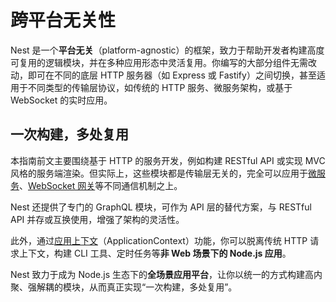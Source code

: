 # 跨平台无关性

Nest 是一个**平台无关**（platform-agnostic）的框架，致力于帮助开发者构建高度可复用的逻辑模块，并在多种应用形态中灵活复用。你编写的大部分组件无需改动，即可在不同的底层 HTTP 服务器（如 Express 或 Fastify）之间切换，甚至适用于不同类型的传输层协议，如传统的 HTTP 服务、微服务架构，或基于 WebSocket 的实时应用。

## 一次构建，多处复用

本指南前文主要围绕基于 HTTP 的服务开发，例如构建 RESTful API 或实现 MVC 风格的服务端渲染。但实际上，这些模块都是传输层无关的，完全可以应用于[微服务](/microservices/basics)、[WebSocket 网关](/websockets/gateways)等不同通信机制之上。

Nest 还提供了专门的 GraphQL 模块，可作为 API 层的替代方案，与 RESTful API 并存或互换使用，增强了架构的灵活性。

此外，通过[应用上下文](/application-context)（ApplicationContext）功能，你可以脱离传统 HTTP 请求上下文，构建 CLI 工具、定时任务等**非 Web 场景下的 Node.js 应用**。

Nest 致力于成为 Node.js 生态下的**全场景应用平台**，让你以统一的方式构建高内聚、强解耦的模块，从而真正实现“一次构建，多处复用”。
